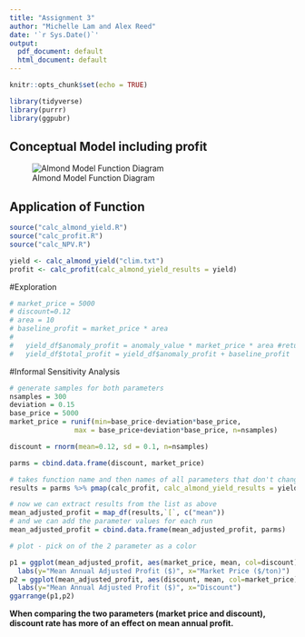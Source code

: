 ```yaml
---
title: "Assignment 3"
author: "Michelle Lam and Alex Reed"
date: '`r Sys.Date()`'
output:
  pdf_document: default
  html_document: default
---
```


```r
knitr::opts_chunk$set(echo = TRUE)

library(tidyverse)
library(purrr)
library(ggpubr)
```

## Conceptual Model including profit

![Almond Model Function Diagram](almond_yield_profit.png)

## Application of Function
```r
source("calc_almond_yield.R")
source("calc_profit.R")
source("calc_NPV.R")

yield <- calc_almond_yield("clim.txt")
profit <- calc_profit(calc_almond_yield_results = yield)
```

#Exploration
```r
# market_price = 5000
# discount=0.12
# area = 10
# baseline_profit = market_price * area
# 
#   yield_df$anomaly_profit = anomaly_value * market_price * area #returns dollars
#   yield_df$total_profit = yield_df$anomaly_profit + baseline_profit
```

#Informal Sensitivity Analysis
```r
# generate samples for both parameters
nsamples = 300
deviation = 0.15
base_price = 5000
market_price = runif(min=base_price-deviation*base_price,
                max = base_price+deviation*base_price, n=nsamples)

discount = rnorm(mean=0.12, sd = 0.1, n=nsamples)

parms = cbind.data.frame(discount, market_price)

# takes function name and then names of all parameters that don't change
results = parms %>% pmap(calc_profit, calc_almond_yield_results = yield)

# now we can extract results from the list as above
mean_adjusted_profit = map_df(results,`[`, c("mean")) 
# and we can add the parameter values for each run
mean_adjusted_profit = cbind.data.frame(mean_adjusted_profit, parms)

# plot - pick on of the 2 parameter as a color

p1 = ggplot(mean_adjusted_profit, aes(market_price, mean, col=discount))+geom_point(cex=2)+
  labs(y="Mean Annual Adjusted Profit ($)", x="Market Price ($/ton)")
p2 = ggplot(mean_adjusted_profit, aes(discount, mean, col=market_price))+geom_point(cex=2)+
  labs(y="Mean Annual Adjusted Profit ($)", x="Discount")
ggarrange(p1,p2)
```

**When comparing the two parameters (market price and discount), discount rate has more of an effect on mean annual profit.**









